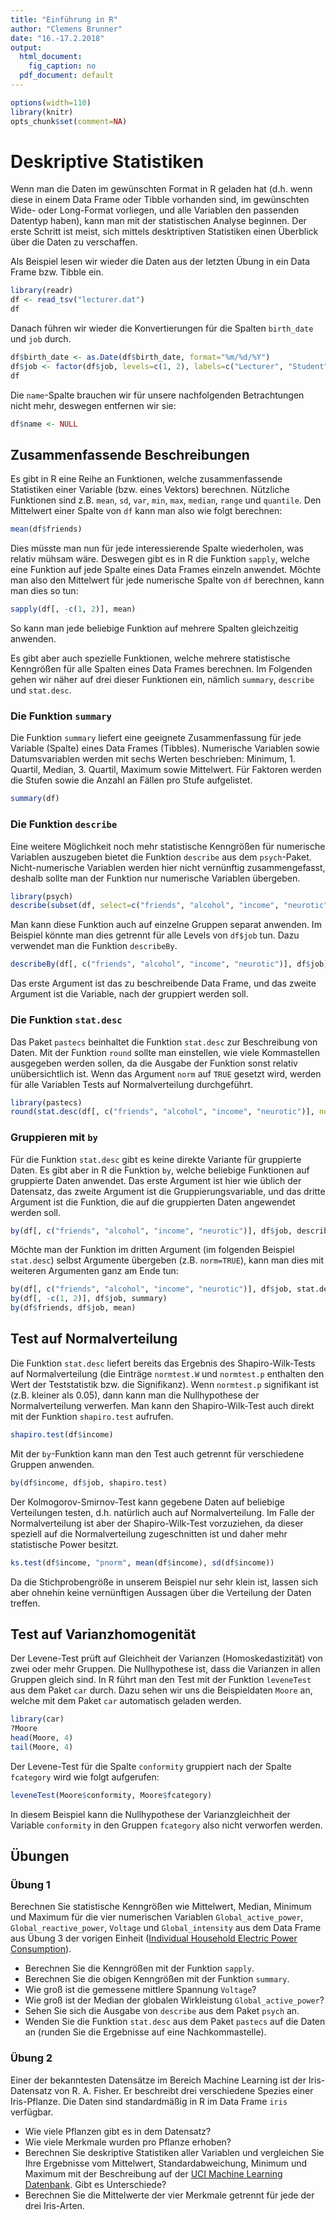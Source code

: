 ```yaml
---
title: "Einführung in R"
author: "Clemens Brunner"
date: "16.-17.2.2018"
output:
  html_document:
    fig_caption: no
  pdf_document: default
---
```


```r
options(width=110)
library(knitr)
opts_chunk$set(comment=NA)
```

# Deskriptive Statistiken
Wenn man die Daten im gewünschten Format in R geladen hat (d.h. wenn diese in einem Data Frame oder Tibble vorhanden sind, im gewünschten Wide- oder Long-Format vorliegen, und alle Variablen den passenden Datentyp haben), kann man mit der statistischen Analyse beginnen. Der erste Schritt ist meist, sich mittels desktriptiven Statistiken einen Überblick über die Daten zu verschaffen.

Als Beispiel lesen wir wieder die Daten aus der letzten Übung in ein Data Frame bzw. Tibble ein.

```r
library(readr)
df <- read_tsv("lecturer.dat")
df
```

Danach führen wir wieder die Konvertierungen für die Spalten `birth_date` und `job` durch.

```r
df$birth_date <- as.Date(df$birth_date, format="%m/%d/%Y")
df$job <- factor(df$job, levels=c(1, 2), labels=c("Lecturer", "Student"))
df
```

Die `name`-Spalte brauchen wir für unsere nachfolgenden Betrachtungen nicht mehr, deswegen entfernen wir sie:

```r
df$name <- NULL
```

## Zusammenfassende Beschreibungen
Es gibt in R eine Reihe an Funktionen, welche zusammenfassende Statistiken einer Variable (bzw. eines Vektors) berechnen. Nützliche Funktionen sind z.B. `mean`, `sd`, `var`, `min`, `max`, `median`, `range` und `quantile`. Den Mittelwert einer Spalte von `df` kann man also wie folgt berechnen:

```r
mean(df$friends)
```

Dies müsste man nun für jede interessierende Spalte wiederholen, was relativ mühsam wäre. Deswegen gibt es in R die Funktion `sapply`, welche eine Funktion auf jede Spalte eines Data Frames einzeln anwendet. Möchte man also den Mittelwert für jede numerische Spalte von `df` berechnen, kann man dies so tun:

```r
sapply(df[, -c(1, 2)], mean)
```

So kann man jede beliebige Funktion auf mehrere Spalten gleichzeitig anwenden.

Es gibt aber auch spezielle Funktionen, welche mehrere statistische Kenngrößen für alle Spalten eines Data Frames berechnen. Im Folgenden gehen wir näher auf drei dieser Funktionen ein, nämlich `summary`, `describe` und `stat.desc`.

### Die Funktion `summary`
Die Funktion `summary` liefert eine geeignete Zusammenfassung für jede Variable (Spalte) eines Data Frames (Tibbles). Numerische Variablen sowie Datumsvariablen werden mit sechs Werten beschrieben: Minimum, 1. Quartil, Median, 3. Quartil, Maximum sowie Mittelwert. Für Faktoren werden die Stufen sowie die Anzahl an Fällen pro Stufe aufgelistet.

```r
summary(df)
```

### Die Funktion `describe`
Eine weitere Möglichkeit noch mehr statistische Kenngrößen für numerische Variablen auszugeben bietet die Funktion `describe` aus dem `psych`-Paket. Nicht-numerische Variablen werden hier nicht vernünftig zusammengefasst, deshalb sollte man der Funktion nur numerische Variablen übergeben.

```r
library(psych)
describe(subset(df, select=c("friends", "alcohol", "income", "neurotic")))
```

Man kann diese Funktion auch auf einzelne Gruppen separat anwenden. Im Beispiel könnte man dies getrennt für alle Levels von `df$job` tun. Dazu verwendet man die Funktion `describeBy`.

```r
describeBy(df[, c("friends", "alcohol", "income", "neurotic")], df$job)
```

Das erste Argument ist das zu beschreibende Data Frame, und das zweite Argument ist die Variable, nach der gruppiert werden soll.

### Die Funktion `stat.desc`
Das Paket `pastecs` beinhaltet die Funktion `stat.desc` zur Beschreibung von Daten. Mit der Funktion `round` sollte man einstellen, wie viele Kommastellen ausgegeben werden sollen, da die Ausgabe der Funktion sonst relativ unübersichtlich ist. Wenn das Argument `norm` auf `TRUE` gesetzt wird, werden für alle Variablen Tests auf Normalverteilung durchgeführt. 

```r
library(pastecs)
round(stat.desc(df[, c("friends", "alcohol", "income", "neurotic")], norm=TRUE), 2)
```

### Gruppieren mit `by`
Für die Funktion `stat.desc` gibt es keine direkte Variante für gruppierte Daten. Es gibt aber in R die Funktion `by`, welche beliebige Funktionen auf gruppierte Daten anwendet. Das erste Argument ist hier wie üblich der Datensatz, das zweite Argument ist die Gruppierungsvariable, und das dritte Argument ist die Funktion, die auf die gruppierten Daten angewendet werden soll.

```r
by(df[, c("friends", "alcohol", "income", "neurotic")], df$job, describe)
```

Möchte man der Funktion im dritten Argument (im folgenden Beispiel `stat.desc`) selbst Argumente übergeben (z.B. `norm=TRUE`), kann man dies mit weiteren Argumenten ganz am Ende tun:
```r
by(df[, c("friends", "alcohol", "income", "neurotic")], df$job, stat.desc, norm=TRUE)
by(df[, -c(1, 2)], df$job, summary)
by(df$friends, df$job, mean)
```

## Test auf Normalverteilung
Die Funktion `stat.desc` liefert bereits das Ergebnis des Shapiro-Wilk-Tests auf Normalverteilung (die Einträge `normtest.W` und `normtest.p` enthalten den Wert der Teststatistik bzw. die Signifikanz). Wenn `normtest.p` signifikant ist (z.B. kleiner als 0.05), dann kann man die Nullhypothese der Normalverteilung verwerfen. Man kann den Shapiro-Wilk-Test auch direkt mit der Funktion `shapiro.test` aufrufen.

```r
shapiro.test(df$income)
```

Mit der `by`-Funktion kann man den Test auch getrennt für verschiedene Gruppen anwenden.

```r
by(df$income, df$job, shapiro.test)
```

Der Kolmogorov-Smirnov-Test kann gegebene Daten auf beliebige Verteilungen testen, d.h. natürlich auch auf Normalverteilung. Im Falle der Normalverteilung ist aber der Shapiro-Wilk-Test vorzuziehen, da dieser speziell auf die Normalverteilung zugeschnitten ist und daher mehr statistische Power besitzt.

```r
ks.test(df$income, "pnorm", mean(df$income), sd(df$income))
```

Da die Stichprobengröße in unserem Beispiel nur sehr klein ist, lassen sich aber ohnehin keine vernünftigen Aussagen über die Verteilung der Daten treffen.

## Test auf Varianzhomogenität
Der Levene-Test prüft auf Gleichheit der Varianzen (Homoskedastizität) von zwei oder mehr Gruppen. Die Nullhypothese ist, dass die Varianzen in allen Gruppen gleich sind. In R führt man den Test mit der Funktion `leveneTest` aus dem Paket `car` durch. Dazu sehen wir uns die Beispieldaten `Moore` an, welche mit dem Paket `car` automatisch geladen werden.

```r
library(car)
?Moore
head(Moore, 4)
tail(Moore, 4)
```

Der Levene-Test für die Spalte `conformity` gruppiert nach der Spalte `fcategory` wird wie folgt aufgerufen:

```r
leveneTest(Moore$conformity, Moore$fcategory)
```

In diesem Beispiel kann die Nullhypothese der Varianzgleichheit der Variable `conformity` in den Gruppen `fcategory` also nicht verworfen werden.

## Übungen
### Übung 1
Berechnen Sie statistische Kenngrößen wie Mittelwert, Median, Minimum und Maximum für die vier numerischen Variablen `Global_active_power`, `Global_reactive_power`, `Voltage` und `Global_intensity` aus dem Data Frame aus Übung 3 der vorigen Einheit ([Individual Household Electric Power Consumption](http://archive.ics.uci.edu/ml/datasets/Individual+household+electric+power+consumption)).

- Berechnen Sie die Kenngrößen mit der Funktion `sapply`.
- Berechnen Sie die obigen Kenngrößen mit der Funktion `summary`.
- Wie groß ist die gemessene mittlere Spannung `Voltage`?
- Wie groß ist der Median der globalen Wirkleistung `Global_active_power`?
- Sehen Sie sich die Ausgabe von `describe` aus dem Paket `psych` an.
- Wenden Sie die Funktion `stat.desc` aus dem Paket `pastecs` auf die Daten an (runden Sie die Ergebnisse auf eine Nachkommastelle).

### Übung 2
Einer der bekanntesten Datensätze im Bereich Machine Learning ist der Iris-Datensatz von R. A. Fisher. Er beschreibt drei verschiedene Spezies einer Iris-Pflanze. Die Daten sind standardmäßig in R im Data Frame `iris` verfügbar.

- Wie viele Pflanzen gibt es in dem Datensatz?
- Wie viele Merkmale wurden pro Pflanze erhoben?
- Berechnen Sie deskriptive Statistiken aller Variablen und vergleichen Sie Ihre Ergebnisse vom Mittelwert, Standardabweichung, Minimum und Maximum mit der Beschreibung auf der [UCI Machine Learning Datenbank](http://archive.ics.uci.edu/ml/machine-learning-databases/iris/iris.names). Gibt es Unterschiede?
- Berechnen Sie die Mittelwerte der vier Merkmale getrennt für jede der drei Iris-Arten.

